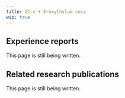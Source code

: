 ---
title: 2C-x + Eroxythylum coca
wip: true
---

## Experience reports

This page is still being written.

## Related research publications

This page is still being written.

